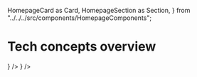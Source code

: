   HomepageCard as Card,
  HomepageSection as Section,
} from "../../../src/components/HomepageComponents";


# Tech concepts overview

<Section title="Technical concepts to get you started building on Injective.
" id="web-sdks" hasSubSections >
  <Section title= "">
   <Card
      title="Creating Transactions"
      description="Injective tech fundamentals to start building on Injective."
      to="https://github.com/InjectiveLabs/injective-ts/wiki/03Transactions"
      icon={<TransactionIcon />}
   /> 
    <Card
      title="Signing using ledger"
      description="Set up your tools and build on Injective"
      to="https://github.com/InjectiveLabs/injective-ts/wiki/03TransactionsEthereumLedger"
      icon={<WalletIcon />}
    />      
    </Section>
</Section>